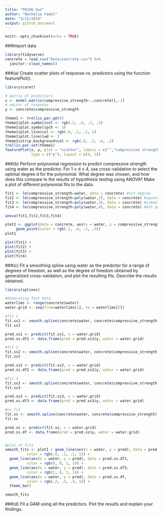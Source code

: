 ```yaml
---
title: "P8106_hw2"
author: "Nathalie Fadel"
date: "3/15/2019"
output: github_document
---
```


```r
knitr::opts_chunk$set(echo = TRUE)
```

###Import data
```r
library(tidyverse)
concrete = read_csv("Data/concrete.csv") %>%
  janitor::clean_names()

```

###(a) Create scatter plots of response vs. predictors using the function featurePlot().
```r
library(caret)

# matrix of predictors 
x <- model.matrix(compressive_strength~.,concrete)[,-1]
# vector of response
y <- concrete$compressive_strength

theme1 <- trellis.par.get()
theme1$plot.symbol$col <- rgb(.2, .4, .2, .5)
theme1$plot.symbol$pch <- 16
theme1$plot.line$col <- rgb(.8, .1, .1, 1)
theme1$plot.line$lwd <- 2
theme1$strip.background$col <- rgb(.0, .2, .6, .2)
trellis.par.set(theme1)
featurePlot(x, y, plot = "scatter", labels = c("","compressive strength"),
            type = c("p"), layout = c(4, 2))
```

###(b) Perform polynomial regression to predict compressive strength using water as the
predictor. For 1 ≤ d ≤ 4, use cross-validation to select the optimal degree d for
the polynomial. What degree was chosen, and how does this compare to the results
of hypothesis testing using ANOVA? Make a plot of different polynomial fits to the
data.
```r
fit1 <- lm(compressive_strength~water, data = concrete) #1st degree
fit2 <- lm(compressive_strength~poly(water,2), data = concrete) #squared
fit3 <- lm(compressive_strength~poly(water,3), data = concrete) #cubed
fit4 <- lm(compressive_strength~poly(water,4), data = concrete) #4th power

anova(fit1,fit2,fit3,fit4) 

plot1 <- ggplot(data = concrete, aes(x = water, y = compressive_strength)) +
     geom_point(color = rgb(.2, .4, .2, .5))
plot1

plot(fit1) + 
plot(fit2) + 
plot(fit3) +
plot(fit4) 

```

###(c) Fit a smoothing spline using water as the predictor for a range of degrees of
freedom, as well as the degree of freedom obtained by generalized cross-validation,
and plot the resulting fits. Describe the results obtained.
```r
library(splines)

#Generating Test Data
waterlims <- range(concrete$water)
water.grid <- seq(from=waterlims[1], to = waterlims[2])

#fit 1
fit.ss1 <- smooth.spline(concrete$water, concrete$compressive_strength, df = 50)
fit.ss1

pred.ss1 <- predict(fit.ss1, x = water.grid)
pred.ss.df1 <- data.frame(pred = pred.ss1$y, water = water.grid)

#fit 2
fit.ss2 <- smooth.spline(concrete$water, concrete$compressive_strength, df = 60)
fit.ss2

pred.ss2 <- predict(fit.ss2, x = water.grid)
pred.ss.df2 <- data.frame(pred = pred.ss2$y, water = water.grid)

#fit 3
fit.ss3 <- smooth.spline(concrete$water, concrete$compressive_strength, df = 70)
fit.ss3

pred.ss3 <- predict(fit.ss3, x = water.grid)
pred.ss.df3 <- data.frame(pred = pred.ss3$y, water = water.grid)

#cv fit
fit.ss <- smooth.spline(concrete$water, concrete$compressive_strength)
fit.ss

pred.ss <- predict(fit.ss, x = water.grid)
pred.ss.df <- data.frame(pred = pred.ss$y, water = water.grid)


#plot of fits
smooth_fits <- plot1 + geom_line(aes(x = water, y = pred), data = pred.ss.df1,
          color = rgb(.8, .1, .1, 1)) + 
  geom_line(aes(x = water, y = pred), data = pred.ss.df2,
          color = rgb(0, 0, 1, 1)) + 
  geom_line(aes(x = water, y = pred), data = pred.ss.df3,
          color = rgb(1, 0, 1, 1)) + 
  geom_line(aes(x = water, y = pred), data = pred.ss.df,
          color = rgb(.2, .2, .4, 1)) + 
  theme_bw()

smooth_fits
```

###(d) Fit a GAM using all the predictors. Plot the results and explain your findings.
```r

```
